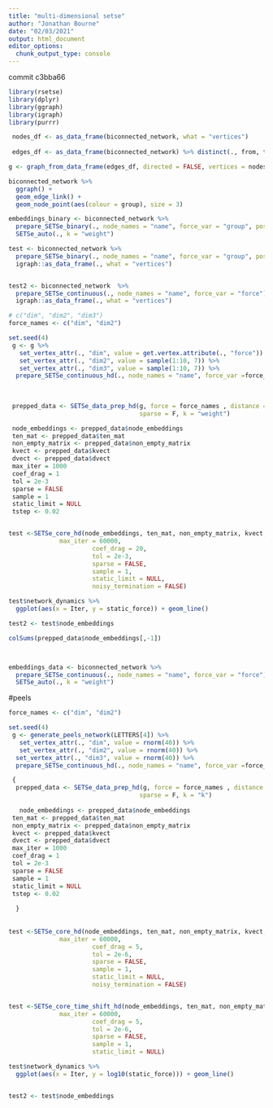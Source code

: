 ```yaml
---
title: "multi-dimensional setse"
author: "Jonathan Bourne"
date: "02/03/2021"
output: html_document
editor_options: 
  chunk_output_type: console
---
```


commit c3bba66
```r
library(rsetse)
library(dplyr)
library(ggraph)
library(igraph)
library(purrr)
```

```r


 nodes_df <- as_data_frame(biconnected_network, what = "vertices")
 
 edges_df <- as_data_frame(biconnected_network) %>% distinct(., from, to, .keep_all = T)

g <- graph_from_data_frame(edges_df, directed = FALSE, vertices = nodes_df)

biconnected_network %>%
  ggraph() + 
  geom_edge_link() +
  geom_node_point(aes(colour = group), size = 3) 
```


```r
embeddings_binary <- biconnected_network %>%
  prepare_SETSe_binary(., node_names = "name", force_var = "group", positive_value = "A") %>%
  SETSe_auto(., k = "weight")

```


```r
test <- biconnected_network %>%
  prepare_SETSe_binary(., node_names = "name", force_var = "group", positive_value = "A") %>%
  igraph::as_data_frame(., what = "vertices")


test2 <- biconnected_network  %>%
  prepare_SETSe_continuous(., node_names = "name", force_var = "force") %>%
  igraph::as_data_frame(., what = "vertices")
```



```r
# c("dim", "dim2", "dim3")
force_names <- c("dim", "dim2")

set.seed(4)
 g <- g %>%
   set_vertex_attr(., "dim", value = get.vertex.attribute(., "force")) %>%
   set_vertex_attr(., "dim2", value = sample(1:10, 7)) %>%
   set_vertex_attr(., "dim3", value = sample(1:10, 7)) %>%
  prepare_SETSe_continuous_hd(., node_names = "name", force_var =force_names )
 
 
 
 prepped_data <- SETSe_data_prep_hd(g, force = force_names , distance = "distance", mass = 1,
                                    sparse = F, k = "weight")

 node_embeddings <- prepped_data$node_embeddings
 ten_mat <- prepped_data$ten_mat
 non_empty_matrix <- prepped_data$non_empty_matrix
 kvect <- prepped_data$kvect
 dvect <- prepped_data$dvect
 max_iter = 1000
 coef_drag = 1
 tol = 2e-3
 sparse = FALSE
 sample = 1
 static_limit = NULL
 tstep <- 0.02


test <-SETSe_core_hd(node_embeddings, ten_mat, non_empty_matrix, kvect, dvect, mass = 1, tstep = 0.001,
              max_iter = 60000, 
                       coef_drag = 20, 
                       tol = 2e-3, 
                       sparse = FALSE,
                       sample = 1,
                       static_limit = NULL,
                       noisy_termination = FALSE)

test$network_dynamics %>%
  ggplot(aes(x = Iter, y = static_force)) + geom_line()

test2 <- test$node_embeddings

colSums(prepped_data$node_embeddings[,-1])



embeddings_data <- biconnected_network %>%
  prepare_SETSe_continuous(., node_names = "name", force_var = "force") %>%
  SETSe_auto(., k = "weight")

```


#peels

```r
force_names <- c("dim", "dim2")

set.seed(4)
 g <- generate_peels_network(LETTERS[4]) %>%
   set_vertex_attr(., "dim", value = rnorm(40)) %>% 
   set_vertex_attr(., "dim2", value = rnorm(40)) %>%
  set_vertex_attr(., "dim3", value = rnorm(40)) %>%
  prepare_SETSe_continuous_hd(., node_names = "name", force_var =force_names )

 {
  prepped_data <- SETSe_data_prep_hd(g, force = force_names , distance = "distance", mass = 1,
                                    sparse = F, k = "k")
  
   node_embeddings <- prepped_data$node_embeddings
 ten_mat <- prepped_data$ten_mat
 non_empty_matrix <- prepped_data$non_empty_matrix
 kvect <- prepped_data$kvect
 dvect <- prepped_data$dvect
 max_iter = 1000
 coef_drag = 1
 tol = 2e-3
 sparse = FALSE
 sample = 1
 static_limit = NULL
 tstep <- 0.02
 
  }
 
 
test <-SETSe_core_hd(node_embeddings, ten_mat, non_empty_matrix, kvect, dvect, mass = 1, tstep = 0.01,
              max_iter = 60000, 
                       coef_drag = 5, 
                       tol = 2e-6, 
                       sparse = FALSE,
                       sample = 1,
                       static_limit = NULL,
                       noisy_termination = FALSE)


test <-SETSe_core_time_shift_hd(node_embeddings, ten_mat, non_empty_matrix, kvect, dvect, mass = 1, tstep = 0.01,
              max_iter = 60000, 
                       coef_drag = 5, 
                       tol = 2e-6, 
                       sparse = FALSE,
                       sample = 1,
                       static_limit = NULL)

test$network_dynamics %>%
  ggplot(aes(x = Iter, y = log10(static_force))) + geom_line()


test2 <- test$node_embeddings


```

